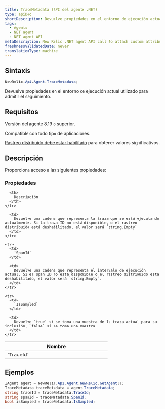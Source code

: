 ```yaml
---
title: TraceMetadata (API del agente .NET)
type: apiDoc
shortDescription: Devuelve propiedades en el entorno de ejecución actual utilizado para admitir el seguimiento.
tags:
  - Agents
  - NET agent
  - NET agent API
metaDescription: New Relic .NET agent API call to attach custom attributes to your transaction data.
freshnessValidatedDate: never
translationType: machine
---
```


## Sintaxis

```cs
NewRelic.Api.Agent.TraceMetadata;
```

Devuelve propiedades en el entorno de ejecución actual utilizado para admitir el seguimiento.

## Requisitos

Versión del agente 8.19 o superior.

Compatible con todo tipo de aplicaciones.

[Rastreo distribuido debe estar habilitado](/docs/agents/net-agent/configuration/net-agent-configuration#distributed_tracing) para obtener valores significativos.

## Descripción

Proporciona acceso a las siguientes propiedades:

### Propiedades

<table>
  <thead>
    <tr>
      <th width="25%">
        Nombre
      </th>

      <th>
        Descripción
      </th>
    </tr>
  </thead>

  <tbody>
    <tr>
      <td>
        `TraceId`
      </td>

      <td>
        Devuelve una cadena que representa la traza que se está ejecutando actualmente. Si la traza ID no está disponible, o el rastreo distribuido está deshabilitado, el valor será `string.Empty`.
      </td>
    </tr>

    <tr>
      <td>
        `SpanId`
      </td>

      <td>
        Devuelve una cadena que representa el intervalo de ejecución actual. Si el span ID no está disponible o el rastreo distribuido está deshabilitado, el valor será `string.Empty`.
      </td>
    </tr>

    <tr>
      <td>
        `IsSampled`
      </td>

      <td>
        Devuelve `true` si se toma una muestra de la traza actual para su inclusión, `false` si se toma una muestra.
      </td>
    </tr>
  </tbody>
</table>

## Ejemplos

```cs
IAgent agent = NewRelic.Api.Agent.NewRelic.GetAgent();
TraceMetadata traceMetadata = agent.TraceMetadata;
string traceId = traceMetadata.TraceId;
string spanId = traceMetadata.SpanId;
bool isSampled = traceMetadata.IsSampled;
```